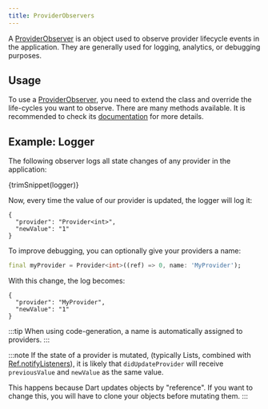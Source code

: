 ```yaml
---
title: ProviderObservers
---
```


A [ProviderObserver] is an object used to observe provider lifecycle events in the application.
They are generally used for logging, analytics, or debugging purposes. 

## Usage

To use a [ProviderObserver], you need to extend the class and override the life-cycles you want to observe.
There are many methods available. It is recommended to check its [documentation][ProviderObserver] for more details.

## Example: Logger

The following observer logs all state changes of any provider in the application:

<CodeBlock>{trimSnippet(logger)}</CodeBlock>

Now, every time the value of our provider is updated, the logger will log it:

```
{
  "provider": "Provider<int>",
  "newValue": "1"
}
```

To improve debugging, you can optionally give your providers a name:  
```dart
final myProvider = Provider<int>((ref) => 0, name: 'MyProvider');
```

With this change, the log becomes:
```
{
  "provider": "MyProvider",
  "newValue": "1"
}
```

:::tip
When using code-generation, a name is automatically assigned to providers.
:::


:::note
If the state of a provider is mutated, (typically Lists, combined with [Ref.notifyListeners]),
it is likely that `didUpdateProvider` will receive `previousValue` and `newValue` as the same value.

This happens because Dart updates objects by "reference".
If you want to change this, you will have to clone your objects before mutating them.
:::




[ProviderContainer]: https://pub.dev/documentation/hooks_riverpod/3.0.0-dev.17/hooks_riverpod/ProviderContainer-class.html
[ProviderScope]: https://pub.dev/documentation/hooks_riverpod/3.0.0-dev.17/hooks_riverpod/ProviderScope-class.html
[ProviderObserver]: https://pub.dev/documentation/hooks_riverpod/3.0.0-dev.17/hooks_riverpod/ProviderObserver-class.html
[Ref.notifyListeners]: https://pub.dev/documentation/hooks_riverpod/3.0.0-dev.17/hooks_riverpod/Ref/notifyListeners.html